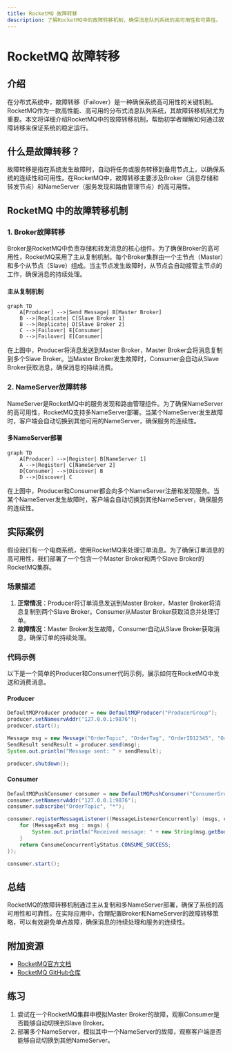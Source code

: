 ```yaml
---
title: RocketMQ 故障转移
description: 了解RocketMQ中的故障转移机制，确保消息队列系统的高可用性和可靠性。
---
```


# RocketMQ 故障转移

## 介绍

在分布式系统中，故障转移（Failover）是一种确保系统高可用性的关键机制。RocketMQ作为一款高性能、高可用的分布式消息队列系统，其故障转移机制尤为重要。本文将详细介绍RocketMQ中的故障转移机制，帮助初学者理解如何通过故障转移来保证系统的稳定运行。

## 什么是故障转移？

故障转移是指在系统发生故障时，自动将任务或服务转移到备用节点上，以确保系统的连续性和可用性。在RocketMQ中，故障转移主要涉及Broker（消息存储和转发节点）和NameServer（服务发现和路由管理节点）的高可用性。

## RocketMQ 中的故障转移机制

### 1. Broker故障转移

Broker是RocketMQ中负责存储和转发消息的核心组件。为了确保Broker的高可用性，RocketMQ采用了主从复制机制。每个Broker集群由一个主节点（Master）和多个从节点（Slave）组成。当主节点发生故障时，从节点会自动接管主节点的工作，确保消息的持续处理。

#### 主从复制机制

```mermaid
graph TD
    A[Producer] -->|Send Message| B[Master Broker]
    B -->|Replicate| C[Slave Broker 1]
    B -->|Replicate| D[Slave Broker 2]
    C -->|Failover| E[Consumer]
    D -->|Failover| E[Consumer]
```

在上图中，Producer将消息发送到Master Broker，Master Broker会将消息复制到多个Slave Broker。当Master Broker发生故障时，Consumer会自动从Slave Broker获取消息，确保消息的持续消费。

### 2. NameServer故障转移

NameServer是RocketMQ中的服务发现和路由管理组件。为了确保NameServer的高可用性，RocketMQ支持多NameServer部署。当某个NameServer发生故障时，客户端会自动切换到其他可用的NameServer，确保服务的连续性。

#### 多NameServer部署

```mermaid
graph TD
    A[Producer] -->|Register| B[NameServer 1]
    A -->|Register| C[NameServer 2]
    D[Consumer] -->|Discover| B
    D -->|Discover| C
```

在上图中，Producer和Consumer都会向多个NameServer注册和发现服务。当某个NameServer发生故障时，客户端会自动切换到其他NameServer，确保服务的连续性。

## 实际案例

假设我们有一个电商系统，使用RocketMQ来处理订单消息。为了确保订单消息的高可用性，我们部署了一个包含一个Master Broker和两个Slave Broker的RocketMQ集群。

### 场景描述

1. **正常情况**：Producer将订单消息发送到Master Broker，Master Broker将消息复制到两个Slave Broker。Consumer从Master Broker获取消息并处理订单。
2. **故障情况**：Master Broker发生故障，Consumer自动从Slave Broker获取消息，确保订单的持续处理。

### 代码示例

以下是一个简单的Producer和Consumer代码示例，展示如何在RocketMQ中发送和消费消息。

#### Producer

```java
DefaultMQProducer producer = new DefaultMQProducer("ProducerGroup");
producer.setNamesrvAddr("127.0.0.1:9876");
producer.start();

Message msg = new Message("OrderTopic", "OrderTag", "OrderID12345", "OrderContent".getBytes());
SendResult sendResult = producer.send(msg);
System.out.println("Message sent: " + sendResult);

producer.shutdown();
```

#### Consumer

```java
DefaultMQPushConsumer consumer = new DefaultMQPushConsumer("ConsumerGroup");
consumer.setNamesrvAddr("127.0.0.1:9876");
consumer.subscribe("OrderTopic", "*");

consumer.registerMessageListener((MessageListenerConcurrently) (msgs, context) -> {
    for (MessageExt msg : msgs) {
        System.out.println("Received message: " + new String(msg.getBody()));
    }
    return ConsumeConcurrentlyStatus.CONSUME_SUCCESS;
});

consumer.start();
```

## 总结

RocketMQ的故障转移机制通过主从复制和多NameServer部署，确保了系统的高可用性和可靠性。在实际应用中，合理配置Broker和NameServer的故障转移策略，可以有效避免单点故障，确保消息的持续处理和服务的连续性。

## 附加资源

- [RocketMQ官方文档](https://rocketmq.apache.org/docs/)
- [RocketMQ GitHub仓库](https://github.com/apache/rocketmq)

## 练习

1. 尝试在一个RocketMQ集群中模拟Master Broker的故障，观察Consumer是否能够自动切换到Slave Broker。
2. 部署多个NameServer，模拟其中一个NameServer的故障，观察客户端是否能够自动切换到其他NameServer。
